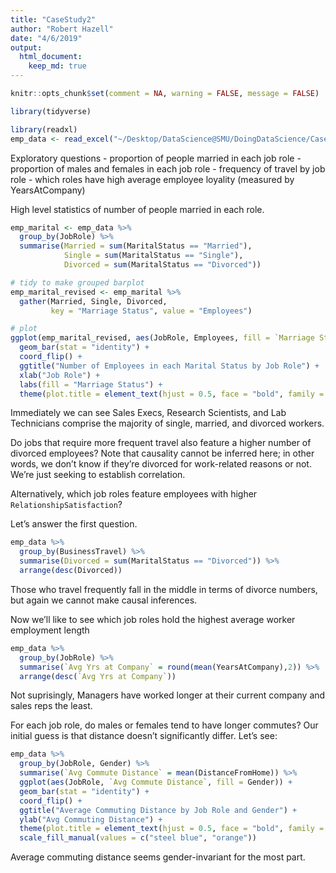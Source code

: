 ```yaml
---
title: "CaseStudy2"
author: "Robert Hazell"
date: "4/6/2019"
output: 
  html_document:
    keep_md: true
---
```


```r
knitr::opts_chunk$set(comment = NA, warning = FALSE, message = FALSE)
```

```r
library(tidyverse)
```

```r
library(readxl)
emp_data <- read_excel("~/Desktop/DataScience@SMU/DoingDataScience/CaseStudy2/CaseStudy2-data.xlsx")
```

Exploratory questions
- proportion of people married in each job role
- proportion of males and females in each job role
- frequency of travel by job role
- which roles have high average employee loyality (measured by YearsAtCompany)

High level statistics of number of people married in each role.

```r
emp_marital <- emp_data %>%
  group_by(JobRole) %>%
  summarise(Married = sum(MaritalStatus == "Married"),
            Single = sum(MaritalStatus == "Single"),
            Divorced = sum(MaritalStatus == "Divorced"))

# tidy to make grouped barplot
emp_marital_revised <- emp_marital %>% 
  gather(Married, Single, Divorced, 
         key = "Marriage Status", value = "Employees")

# plot
ggplot(emp_marital_revised, aes(JobRole, Employees, fill = `Marriage Status`)) +
  geom_bar(stat = "identity") + 
  coord_flip() + 
  ggtitle("Number of Employees in each Marital Status by Job Role") + 
  xlab("Job Role") + 
  labs(fill = "Marriage Status") + 
  theme(plot.title = element_text(hjust = 0.5, face = "bold", family = "Helvetica"))
```

Immediately we can see Sales Execs, Research Scientists, and Lab Technicians comprise the majority of single, married, and divorced workers.

Do jobs that require more frequent travel also feature a higher number of divorced employees?  Note that causality cannot be inferred here; in other words, we don't know if they're divorced for work-related reasons or not.  We're just seeking to establish correlation.

Alternatively, which job roles feature employees with higher ```RelationshipSatisfaction```?

Let's answer the first question.

```r
emp_data %>% 
  group_by(BusinessTravel) %>%
  summarise(Divorced = sum(MaritalStatus == "Divorced")) %>%
  arrange(desc(Divorced))
```

Those who travel frequently fall in the middle in terms of divorce numbers, but again we cannot make causal inferences.

Now we'll like to see which job roles hold the highest average worker employment length

```r
emp_data %>%
  group_by(JobRole) %>%
  summarise(`Avg Yrs at Company` = round(mean(YearsAtCompany),2)) %>%
  arrange(desc(`Avg Yrs at Company`))
```

Not suprisingly, Managers have worked longer at their current company and sales reps the least.

For each job role, do males or females tend to have longer commutes?  Our initial guess is that distance doesn't significantly differ. Let's see:

```r
emp_data %>%
  group_by(JobRole, Gender) %>%
  summarise(`Avg Commute Distance` = mean(DistanceFromHome)) %>%
  ggplot(aes(JobRole, `Avg Commute Distance`, fill = Gender)) + 
  geom_bar(stat = "identity") + 
  coord_flip() + 
  ggtitle("Average Commuting Distance by Job Role and Gender") + 
  ylab("Avg Commuting Distance") + 
  theme(plot.title = element_text(hjust = 0.5, face = "bold", family = "Helvetica"))+
  scale_fill_manual(values = c("steel blue", "orange"))
```

Average commuting distance seems gender-invariant for the most part.
